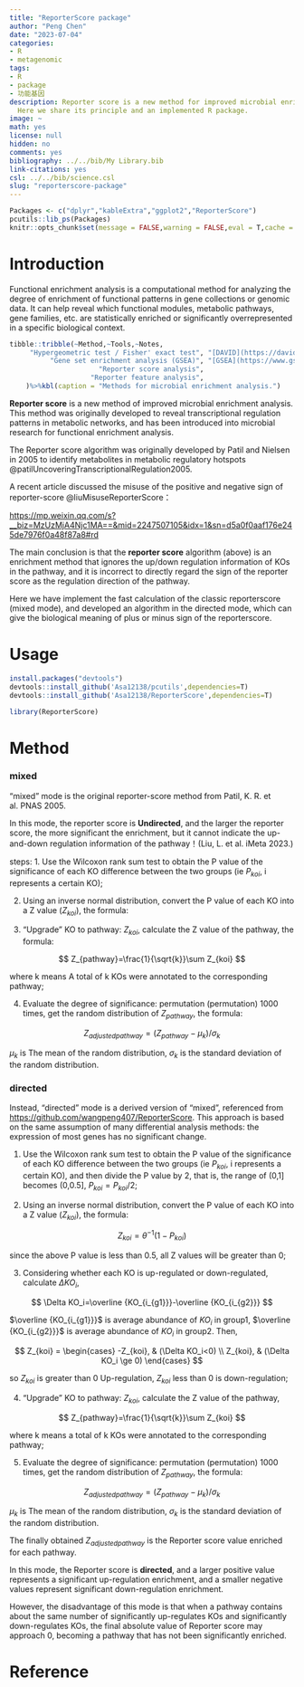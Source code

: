 ```yaml
---
title: "ReporterScore package"
author: "Peng Chen"
date: "2023-07-04"
categories:
- R
- metagenomic
tags:
- R
- package
- 功能基因
description: Reporter score is a new method for improved microbial enrichment analysis.
  Here we share its principle and an implemented R package.
image: ~
math: yes
license: null
hidden: no
comments: yes
bibliography: ../../bib/My Library.bib
link-citations: yes
csl: ../../bib/science.csl
slug: "reporterscore-package"
---
```


```r
Packages <- c("dplyr","kableExtra","ggplot2","ReporterScore")
pcutils::lib_ps(Packages)
knitr::opts_chunk$set(message = FALSE,warning = FALSE,eval = T,cache = T)
```

# Introduction

Functional enrichment analysis is a computational method for analyzing the degree of enrichment of functional patterns in gene collections or genomic data. It can help reveal which functional modules, metabolic pathways, gene families, etc. are statistically enriched or significantly overrepresented in a specific biological context.

```r
tibble::tribble(~Method,~Tools,~Notes,
     "Hypergeometric test / Fisher' exact test", "[DAVID](https://david.ncifcrf.gov/) (website)\n [clusterProfiler](https://bioconductor.org/packages/release/bioc/html/clusterProfiler.html) (R package) , etc.", "The most common method used in enrichment analysis. The Database for Annotation, Visualization and Integrated Discovery (DAVID) provides a comprehensive set of functional annotation tools for investigators to understand the biological meaning behind large lists of genes. ClusterProfiler automates the process of biological-term classification and the enrichment analysis of gene clusters, which calculates enrichment test for GO terms and KEGG pathways based on hypergeometric distribution.",
          "Gene set enrichment analysis (GSEA)", "[GSEA](https://www.gsea-msigdb.org/gsea/index.jsp) (website)\n [clusterProfiler](https://bioconductor.org/packages/release/bioc/html/clusterProfiler.html) (R package)",                                                                                                                                                                                                                                                             "Gene Set Enrichment Analysis (GSEA) is a computational method that determines whether an a priori defined set of genes shows statistically significant, concordant differences between two biological states. ClusterProfiler can also do GSEA.",
                      "Reporter score analysis",                                                                                                "[Reporterscore](https://github.com/Asa12138/ReporterScore) (R package)",                                                                                                                                                                                                                                                                                                                                                                     "The plus or minus sign of reporter score does not represent regulation direction in the \"mixed\" mode but useful in \"directed\" mode.",
                    "Reporter feature analysis",                                                                               "[Piano](https://www.bioconductor.org/packages/release/bioc/html/piano.html) (R package)",                                                                                                                                                                                                                                                                                                                                           "Reporter feature can achieve enrichment ananlysis for non-directional, mixed-directional up/down-regulation, and distinct-directional up/down-regulation classes."
    )%>%kbl(caption = "Methods for microbial enrichment analysis.")

```

**Reporter score** is a new method of improved microbial enrichment analysis. This method was originally developed to reveal transcriptional regulation patterns in metabolic networks, and has been introduced into microbial research for functional enrichment analysis.

The Reporter score algorithm was originally developed by Patil and Nielsen in 2005 to identify metabolites in metabolic regulatory hotspots @patilUncoveringTranscriptionalRegulation2005.

A recent article discussed the misuse of the positive and negative sign of reporter-score @liuMisuseReporterScore：

<https://mp.weixin.qq.com/s?__biz=MzUzMjA4Njc1MA==&mid=2247507105&idx=1&sn=d5a0f0aaf176e245de7976f0a48f87a8#rd>

The main conclusion is that the **reporter score** algorithm (above) is an enrichment method that ignores the up/down regulation information of KOs in the pathway, and it is incorrect to directly regard the sign of the reporter score as the regulation direction of the pathway.

Here we have implement the fast calculation of the classic reporterscore (mixed mode), and developed an algorithm in the directed mode, which can give the biological meaning of plus or minus sign of the reporterscore.

# Usage

```r
install.packages("devtools")
devtools::install_github('Asa12138/pcutils',dependencies=T)
devtools::install_github('Asa12138/ReporterScore',dependencies=T)

library(ReporterScore)
```

# Method

### mixed

"mixed" mode is the original reporter-score method from Patil, K. R. et al. PNAS 2005.

In this mode, the reporter score is **Undirected**, and the larger the reporter score, the more significant the enrichment, but it cannot indicate the up-and-down regulation information of the pathway！(Liu, L. et al. iMeta 2023.)

steps: 1. Use the Wilcoxon rank sum test to obtain the P value of the significance of each KO difference between the two groups (ie $P_{koi}$, i represents a certain KO);

2.  Using an inverse normal distribution, convert the P value of each KO into a Z value ($Z_{koi}$), the formula:



3.  "Upgrade" KO to pathway: $Z_{koi}$, calculate the Z value of the pathway, the formula:

$$
Z_{pathway}=\frac{1}{\sqrt{k}}\sum Z_{koi}
$$

where k means A total of k KOs were annotated to the corresponding pathway;

4.  Evaluate the degree of significance: permutation (permutation) 1000 times, get the random distribution of $Z_{pathway}$, the formula:

$$
Z_{adjustedpathway}=(Z_{pathway}-\mu _k)/\sigma _k
$$


$μ_k$ is The mean of the random distribution, $σ_k$ is the standard deviation of the random distribution.

### directed

Instead, "directed" mode is a derived version of "mixed", referenced from <https://github.com/wangpeng407/ReporterScore>. This approach is based on the same assumption of many differential analysis methods: the expression of most genes has no significant change.

1.  Use the Wilcoxon rank sum test to obtain the P value of the significance of each KO difference between the two groups (ie $P_{koi}$, i represents a certain KO), and then divide the P value by 2, that is, the range of (0,1] becomes (0,0.5], $P_{koi}=P_{koi}/2$;

2.  Using an inverse normal distribution, convert the P value of each KO into a Z value ($Z_{koi}$), the formula:

$$
Z_{koi}=\theta ^{-1}(1-P_{koi})
$$


since the above P value is less than 0.5, all Z values will be greater than 0;

3.  Considering whether each KO is up-regulated or down-regulated, calculate $\Delta KO_i$,

$$
\Delta KO_i=\overline {KO_{i_{g1}}}-\overline {KO_{i_{g2}}}
$$


$\overline {KO_{i_{g1}}}$ is average abundance of $KO_i$ in group1, $\overline {KO_{i_{g2}}}$ is average abundance of $KO_i$ in group2. Then,

$$
Z_{koi} =
\begin{cases} 
-Z_{koi},  & (\Delta KO_i<0) \\
Z_{koi}, & (\Delta KO_i \ge 0)
\end{cases}
$$


so $Z_{koi}$ is greater than 0 Up-regulation, $Z_{koi}$ less than 0 is down-regulation;

4.  "Upgrade" KO to pathway: $Z_{koi}$, calculate the Z value of the pathway,

$$
Z_{pathway}=\frac{1}{\sqrt{k}}\sum Z_{koi}
$$


where k means a total of k KOs were annotated to the corresponding pathway;

5.  Evaluate the degree of significance: permutation (permutation) 1000 times, get the random distribution of $Z_{pathway}$, the formula:

$$
Z_{adjustedpathway}=(Z_{pathway}-\mu _k)/\sigma _k
$$


$μ_k$ is The mean of the random distribution, $σ_k$ is the standard deviation of the random distribution.

The finally obtained $Z_{adjustedpathway}$ is the Reporter score value enriched for each pathway.

In this mode, the Reporter score is **directed**, and a larger positive value represents a significant up-regulation enrichment, and a smaller negative values represent significant down-regulation enrichment.

However, the disadvantage of this mode is that when a pathway contains about the same number of significantly up-regulates KOs and significantly down-regulates KOs, the final absolute value of Reporter score may approach 0, becoming a pathway that has not been significantly enriched.

# Reference
